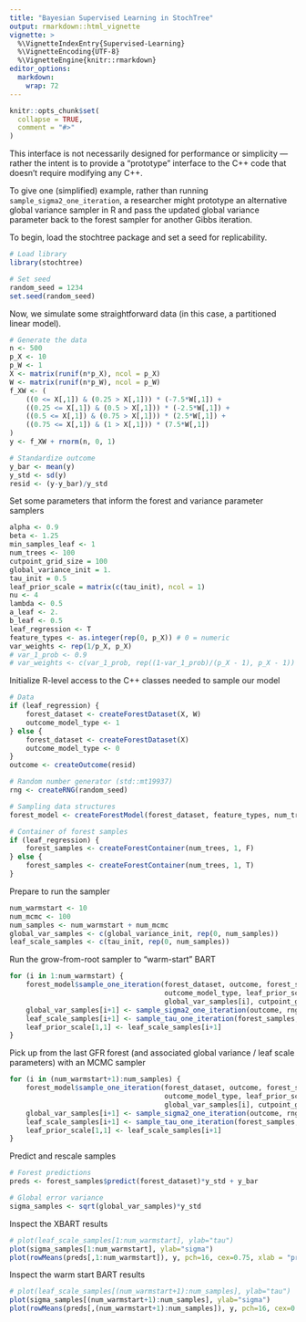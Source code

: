 ```yaml
---
title: "Bayesian Supervised Learning in StochTree"
output: rmarkdown::html_vignette
vignette: >
  %\VignetteIndexEntry{Supervised-Learning}
  %\VignetteEncoding{UTF-8}
  %\VignetteEngine{knitr::rmarkdown}
editor_options: 
  markdown: 
    wrap: 72
---
```


```r
knitr::opts_chunk$set(
  collapse = TRUE,
  comment = "#>"
)
```

This interface is not necessarily designed for performance or simplicity
--- rather the intent is to provide a "prototype" interface to the C++
code that doesn't require modifying any C++.

To give one (simplified) example, rather than running
`sample_sigma2_one_iteration`, a researcher might prototype an
alternative global variance sampler in R and pass the updated global
variance parameter back to the forest sampler for another Gibbs
iteration.

To begin, load the stochtree package and set a seed for replicability.

```r
# Load library
library(stochtree)

# Set seed
random_seed = 1234
set.seed(random_seed)
```

Now, we simulate some straightforward data (in this case, a partitioned
linear model).

```r
# Generate the data
n <- 500
p_X <- 10
p_W <- 1
X <- matrix(runif(n*p_X), ncol = p_X)
W <- matrix(runif(n*p_W), ncol = p_W)
f_XW <- (
    ((0 <= X[,1]) & (0.25 > X[,1])) * (-7.5*W[,1]) + 
    ((0.25 <= X[,1]) & (0.5 > X[,1])) * (-2.5*W[,1]) + 
    ((0.5 <= X[,1]) & (0.75 > X[,1])) * (2.5*W[,1]) + 
    ((0.75 <= X[,1]) & (1 > X[,1])) * (7.5*W[,1])
)
y <- f_XW + rnorm(n, 0, 1)

# Standardize outcome
y_bar <- mean(y)
y_std <- sd(y)
resid <- (y-y_bar)/y_std
```

Set some parameters that inform the forest and variance parameter
samplers

```r
alpha <- 0.9
beta <- 1.25
min_samples_leaf <- 1
num_trees <- 100
cutpoint_grid_size = 100
global_variance_init = 1.
tau_init = 0.5
leaf_prior_scale = matrix(c(tau_init), ncol = 1)
nu <- 4
lambda <- 0.5
a_leaf <- 2.
b_leaf <- 0.5
leaf_regression <- T
feature_types <- as.integer(rep(0, p_X)) # 0 = numeric
var_weights <- rep(1/p_X, p_X)
# var_1_prob <- 0.9
# var_weights <- c(var_1_prob, rep((1-var_1_prob)/(p_X - 1), p_X - 1))
```

Initialize R-level access to the C++ classes needed to sample our model

```r
# Data
if (leaf_regression) {
    forest_dataset <- createForestDataset(X, W)
    outcome_model_type <- 1
} else {
    forest_dataset <- createForestDataset(X)
    outcome_model_type <- 0
}
outcome <- createOutcome(resid)

# Random number generator (std::mt19937)
rng <- createRNG(random_seed)

# Sampling data structures
forest_model <- createForestModel(forest_dataset, feature_types, num_trees, n, alpha, beta, min_samples_leaf)

# Container of forest samples
if (leaf_regression) {
    forest_samples <- createForestContainer(num_trees, 1, F)
} else {
    forest_samples <- createForestContainer(num_trees, 1, T)
}
```

Prepare to run the sampler

```r
num_warmstart <- 10
num_mcmc <- 100
num_samples <- num_warmstart + num_mcmc
global_var_samples <- c(global_variance_init, rep(0, num_samples))
leaf_scale_samples <- c(tau_init, rep(0, num_samples))
```

Run the grow-from-root sampler to "warm-start" BART

```r
for (i in 1:num_warmstart) {
    forest_model$sample_one_iteration(forest_dataset, outcome, forest_samples, rng, feature_types, 
                                      outcome_model_type, leaf_prior_scale, var_weights, 
                                      global_var_samples[i], cutpoint_grid_size, gfr = T)
    global_var_samples[i+1] <- sample_sigma2_one_iteration(outcome, rng, nu, lambda)
    leaf_scale_samples[i+1] <- sample_tau_one_iteration(forest_samples, rng, a_leaf, b_leaf, i-1)
    leaf_prior_scale[1,1] <- leaf_scale_samples[i+1]
}
```

Pick up from the last GFR forest (and associated global variance / leaf
scale parameters) with an MCMC sampler

```r
for (i in (num_warmstart+1):num_samples) {
    forest_model$sample_one_iteration(forest_dataset, outcome, forest_samples, rng, feature_types, 
                                      outcome_model_type, leaf_prior_scale, var_weights, 
                                      global_var_samples[i], cutpoint_grid_size, gfr = F)
    global_var_samples[i+1] <- sample_sigma2_one_iteration(outcome, rng, nu, lambda)
    leaf_scale_samples[i+1] <- sample_tau_one_iteration(forest_samples, rng, a_leaf, b_leaf, i-1)
    leaf_prior_scale[1,1] <- leaf_scale_samples[i+1]
}
```

Predict and rescale samples

```r
# Forest predictions
preds <- forest_samples$predict(forest_dataset)*y_std + y_bar

# Global error variance
sigma_samples <- sqrt(global_var_samples)*y_std
```

Inspect the XBART results

```r
# plot(leaf_scale_samples[1:num_warmstart], ylab="tau")
plot(sigma_samples[1:num_warmstart], ylab="sigma")
plot(rowMeans(preds[,1:num_warmstart]), y, pch=16, cex=0.75, xlab = "pred", ylab = "actual"); abline(0,1,col="red",lty=2,lwd=2.5)
```

Inspect the warm start BART results

```r
# plot(leaf_scale_samples[(num_warmstart+1):num_samples], ylab="tau")
plot(sigma_samples[(num_warmstart+1):num_samples], ylab="sigma")
plot(rowMeans(preds[,(num_warmstart+1):num_samples]), y, pch=16, cex=0.75, xlab = "pred", ylab = "actual"); abline(0,1,col="red",lty=2,lwd=2.5)
```
